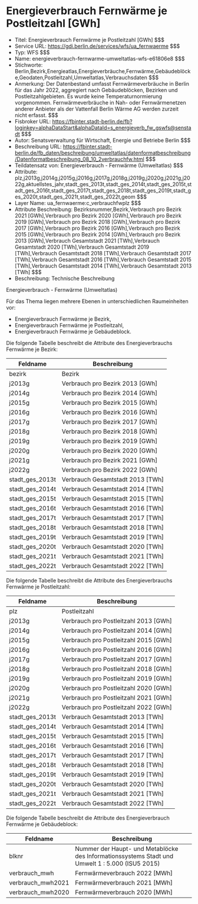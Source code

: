 # Energieverbrauch Fernwärme je Postleitzahl [GWh]
- Titel: Energieverbrauch Fernwärme je Postleitzahl [GWh] $$$
- Service URL: https://gdi.berlin.de/services/wfs/ua_fernwaerme $$$
- Typ: WFS $$$
- Name: energieverbrauch-fernwarme-umweltatlas-wfs-e61806e8 $$$
- Stichworte: Berlin,Bezirk,Energieatlas,Energieverbräuche,Fernwärme,Gebäudeblöcke,Geodaten,Postleitzahl,Umweltatlas,Verbrauchsdaten $$$
- Anmerkung: Der Datenbestand umfasst Fernwärmeverbräuche in Berlin für das Jahr 2022, aggregiert nach Gebäudeblöcken, Bezirken und Postleitzahlgebieten. Es wurde keine Temperaturnormierung vorgenommen. Fernwärmeverbräuche in Nah- oder Fernwärmenetzen anderer Anbieter als der Vattenfall Berlin Wärme AG werden zurzeit nicht erfasst. $$$
- Fisbroker URL: https://fbinter.stadt-berlin.de/fb?loginkey=alphaDataStart&alphaDataId=s_energieverb_fw_gswfs@senstadt $$$
- Autor: Senatsverwaltung für Wirtschaft, Energie und Betriebe Berlin $$$
- Beschreibung URL: https://fbinter.stadt-berlin.de/fb_daten/beschreibung/umweltatlas/datenformatbeschreibung/Datenformatbeschreibung_08_10_2verbrauchfw.html $$$
- Teildatensatz von: Energieverbrauch - Fernwärme (Umweltatlas) $$$
- Attribute: plz,j2013g,j2014g,j2015g,j2016g,j2017g,j2018g,j2019g,j2020g,j2021g,j2022g,aktuellstes_jahr,stadt_ges_2013t,stadt_ges_2014t,stadt_ges_2015t,stadt_ges_2016t,stadt_ges_2017t,stadt_ges_2018t,stadt_ges_2019t,stadt_ges_2020t,stadt_ges_2021t,stadt_ges_2022t,geom $$$
- Layer Name: ua_fernwaerme:c_verbrauchfwplz $$$
- Attribute Beschreibung: Bezirksnummer,Bezirk,Verbrauch pro Bezirk 2021 [GWh],Verbrauch pro Bezirk 2020 [GWh],Verbrauch pro Bezirk 2019 [GWh],Verbrauch pro Bezirk 2018 [GWh],Verbrauch pro Bezirk 2017 [GWh],Verbrauch pro Bezirk 2016 [GWh],Verbrauch pro Bezirk 2015 [GWh],Verbrauch pro Bezirk 2014 [GWh],Verbrauch pro Bezirk 2013 [GWh],Verbrauch Gesamtstadt 2021 [TWh],Verbrauch Gesamtstadt 2020 [TWh],Verbrauch Gesamtstadt 2019 [TWh],Verbrauch Gesamtstadt 2018 [TWh],Verbrauch Gesamtstadt 2017 [TWh],Verbrauch Gesamtstadt 2016 [TWh],Verbrauch Gesamtstadt 2015 [TWh],Verbrauch Gesamtstadt 2014 [TWh],Verbrauch Gesamtstadt 2013 [TWh] $$$
- Beschreibung: Technische Beschreibung 

Energieverbrauch - Fernwärme (Umweltatlas)

Für das Thema liegen mehrere Ebenen in unterschiedlichen Raumeinheiten vor:

* Energieverbrauch Fernwärme je Bezirk,
* Energieverbrauch Fernwärme je Postleitzahl,
* Energieverbrauch Fernwärme je Gebäudeblock.

Die folgende Tabelle beschreibt die Attribute des Energieverbrauchs Fernwärme je Bezirk:

| **Feldname**      | **Beschreibung**                   |
| ----------------- | ---------------------------------- |
| bezirk            | Bezirk                             |
| j2013g            | Verbrauch pro Bezirk 2013 \[GWh\]  |
| j2014g            | Verbrauch pro Bezirk 2014 \[GWh\]  |
| j2015g            | Verbrauch pro Bezirk 2015 \[GWh\]  |
| j2016g            | Verbrauch pro Bezirk 2016 \[GWh\]  |
| j2017g            | Verbrauch pro Bezirk 2017 \[GWh\]  |
| j2018g            | Verbrauch pro Bezirk 2018 \[GWh\]  |
| j2019g            | Verbrauch pro Bezirk 2019 \[GWh\]  |
| j2020g            | Verbrauch pro Bezirk 2020 \[GWh\]  |
| j2021g            | Verbrauch pro Bezirk 2021 \[GWh\]  |
| j2022g            | Verbrauch pro Bezirk 2022 \[GWh\]  |
| stadt\_ges\_2013t | Verbrauch Gesamtstadt 2013 \[TWh\] |
| stadt\_ges\_2014t | Verbrauch Gesamtstadt 2014 \[TWh\] |
| stadt\_ges\_2015t | Verbrauch Gesamtstadt 2015 \[TWh\] |
| stadt\_ges\_2016t | Verbrauch Gesamtstadt 2016 \[TWh\] |
| stadt\_ges\_2017t | Verbrauch Gesamtstadt 2017 \[TWh\] |
| stadt\_ges\_2018t | Verbrauch Gesamtstadt 2018 \[TWh\] |
| stadt\_ges\_2019t | Verbrauch Gesamtstadt 2019 \[TWh\] |
| stadt\_ges\_2020t | Verbrauch Gesamtstadt 2020 \[TWh\] |
| stadt\_ges\_2021t | Verbrauch Gesamtstadt 2021 \[TWh\] |
| stadt\_ges\_2022t | Verbrauch Gesamtstadt 2022 \[TWh\] |

Die folgende Tabelle beschreibt die Attribute des Energieverbrauchs Fernwärme je Postleitzahl:

| **Feldname**      | **Beschreibung**                        |
| ----------------- | --------------------------------------- |
| plz               | Postleitzahl                            |
| j2013g            | Verbrauch pro Postleitzahl 2013 \[GWh\] |
| j2014g            | Verbrauch pro Postleitzahl 2014 \[GWh\] |
| j2015g            | Verbrauch pro Postleitzahl 2015 \[GWh\] |
| j2016g            | Verbrauch pro Postleitzahl 2016 \[GWh\] |
| j2017g            | Verbrauch pro Postleitzahl 2017 \[GWh\] |
| j2018g            | Verbrauch pro Postleitzahl 2018 \[GWh\] |
| j2019g            | Verbrauch pro Postleitzahl 2019 \[GWh\] |
| j2020g            | Verbrauch pro Postleitzahl 2020 \[GWh\] |
| j2021g            | Verbrauch pro Postleitzahl 2021 \[GWh\] |
| j2022g            | Verbrauch pro Postleitzahl 2022 \[GWh\] |
| stadt\_ges\_2013t | Verbrauch Gesamtstadt 2013 \[TWh\]      |
| stadt\_ges\_2014t | Verbrauch Gesamtstadt 2014 \[TWh\]      |
| stadt\_ges\_2015t | Verbrauch Gesamtstadt 2015 \[TWh\]      |
| stadt\_ges\_2016t | Verbrauch Gesamtstadt 2016 \[TWh\]      |
| stadt\_ges\_2017t | Verbrauch Gesamtstadt 2017 \[TWh\]      |
| stadt\_ges\_2018t | Verbrauch Gesamtstadt 2018 \[TWh\]      |
| stadt\_ges\_2019t | Verbrauch Gesamtstadt 2019 \[TWh\]      |
| stadt\_ges\_2020t | Verbrauch Gesamtstadt 2020 \[TWh\]      |
| stadt\_ges\_2021t | Verbrauch Gesamtstadt 2021 \[TWh\]      |
| stadt\_ges\_2022t | Verbrauch Gesamtstadt 2022 \[TWh\]      |

Die folgende Tabelle beschreibt die Attribute des Energieverbrauch Fernwärme je Gebäudeblock:

| **Feldname**       | **Beschreibung**                                                                                |
| ------------------ | ----------------------------------------------------------------------------------------------- |
| blknr              | Nummer der Haupt- und Metablöcke des Informationssystems Stadt und Umwelt 1 : 5.000 (ISU5 2015) |
| verbrauch\_mwh     | Fernwärmeverbrauch 2022 \[MWh\]                                                                 |
| verbrauch\_mwh2021 | Fernwärmeverbrauch 2021 \[MWh\]                                                                 |
| verbrauch\_mwh2020 | Fernwärmeverbrauch 2020 \[MWh\]                                                                 | $$$
